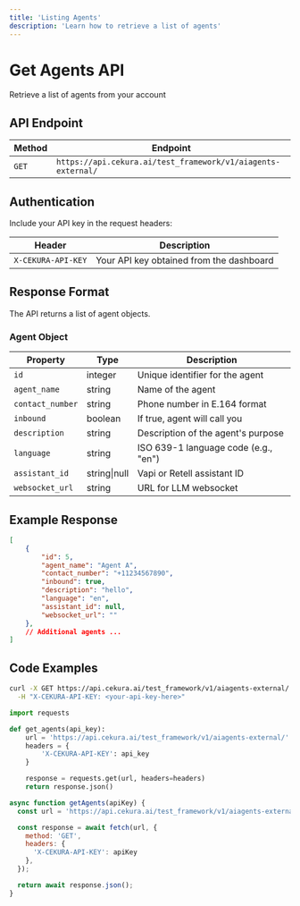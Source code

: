 ---
title: 'Listing Agents'
description: 'Learn how to retrieve a list of agents'
---

# Get Agents API
Retrieve a list of agents from your account

## API Endpoint

| Method | Endpoint |
|--------|----------|
| `GET` | `https://api.cekura.ai/test_framework/v1/aiagents-external/` |

## Authentication

Include your API key in the request headers:

| Header | Description |
|--------|--------|
| `X-CEKURA-API-KEY` | Your API key obtained from the dashboard |

## Response Format

The API returns a list of agent objects.

### Agent Object

| Property | Type | Description |
|----------|------|-------------|
| `id` | integer | Unique identifier for the agent |
| `agent_name` | string | Name of the agent |
| `contact_number` | string | Phone number in E.164 format |
| `inbound` | boolean | If true, agent will call you |
| `description` | string | Description of the agent's purpose |
| `language` | string | ISO 639-1 language code (e.g., "en") |
| `assistant_id` | string\|null | Vapi or Retell assistant ID |
| `websocket_url` | string | URL for LLM websocket |

## Example Response

```json
[
    {
        "id": 5,
        "agent_name": "Agent A",
        "contact_number": "+11234567890",
        "inbound": true,
        "description": "hello",
        "language": "en",
        "assistant_id": null,
        "websocket_url": ""
    },
    // Additional agents ...
]
```

## Code Examples

<CodeGroup>

```bash Curl
curl -X GET https://api.cekura.ai/test_framework/v1/aiagents-external/ \
  -H "X-CEKURA-API-KEY: <your-api-key-here>"
```

```python Python
import requests

def get_agents(api_key):
    url = 'https://api.cekura.ai/test_framework/v1/aiagents-external/'
    headers = {
        'X-CEKURA-API-KEY': api_key
    }

    response = requests.get(url, headers=headers)
    return response.json()
```

```javascript JavaScript
async function getAgents(apiKey) {
  const url = 'https://api.cekura.ai/test_framework/v1/aiagents-external/';

  const response = await fetch(url, {
    method: 'GET',
    headers: {
      'X-CEKURA-API-KEY': apiKey
    },
  });

  return await response.json();
}
```
</CodeGroup>
